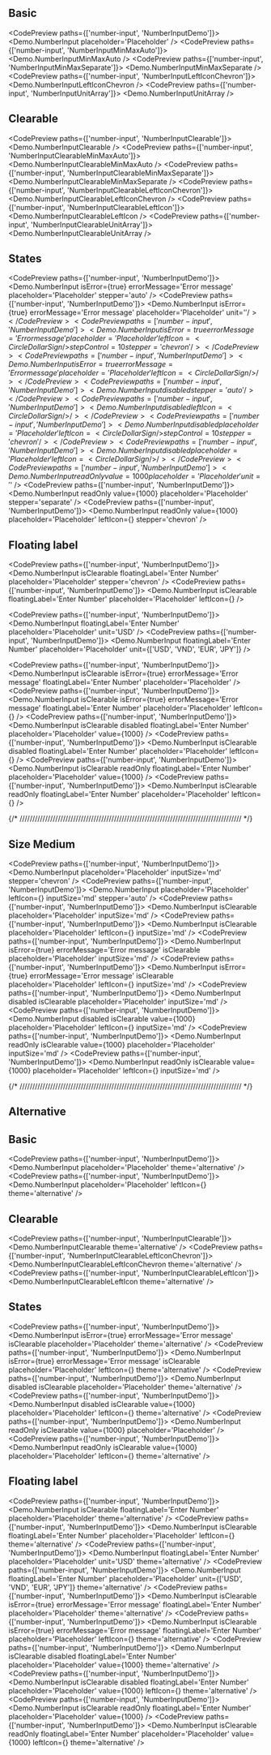 
## Basic

<CodePreview paths={['number-input', 'NumberInputDemo']}>
  <Demo.NumberInput placeholder='Placeholder' />
</CodePreview>
<CodePreview paths={['number-input', 'NumberInputMinMaxAuto']}>
  <Demo.NumberInputMinMaxAuto />
</CodePreview>
<CodePreview paths={['number-input', 'NumberInputMinMaxSeparate']}>
  <Demo.NumberInputMinMaxSeparate />
</CodePreview>
<CodePreview paths={['number-input', 'NumberInputLeftIconChevron']}>
  <Demo.NumberInputLeftIconChevron />
</CodePreview>
<CodePreview paths={['number-input', 'NumberInputUnitArray']}>
  <Demo.NumberInputUnitArray />
</CodePreview>

## Clearable

<CodePreview paths={['number-input', 'NumberInputClearable']}>
  <Demo.NumberInputClearable />
</CodePreview>
<CodePreview paths={['number-input', 'NumberInputClearableMinMaxAuto']}>
  <Demo.NumberInputClearableMinMaxAuto />
</CodePreview>
<CodePreview paths={['number-input', 'NumberInputClearableMinMaxSeparate']}>
  <Demo.NumberInputClearableMinMaxSeparate />
</CodePreview>
<CodePreview paths={['number-input', 'NumberInputClearableLeftIconChevron']}>
  <Demo.NumberInputClearableLeftIconChevron />
</CodePreview>
<CodePreview paths={['number-input', 'NumberInputClearableLeftIcon']}>
  <Demo.NumberInputClearableLeftIcon />
</CodePreview>
<CodePreview paths={['number-input', 'NumberInputClearableUnitArray']}>
  <Demo.NumberInputClearableUnitArray />
</CodePreview>

## States

<CodePreview paths={['number-input', 'NumberInputDemo']}>
  <Demo.NumberInput isError={true} errorMessage='Error message' placeholder='Placeholder' stepper='auto' />
</CodePreview>
<CodePreview paths={['number-input', 'NumberInputDemo']}>
  <Demo.NumberInput isError={true} errorMessage='Error message' placeholder='Placeholder' unit='$' />
</CodePreview>
<CodePreview paths={['number-input', 'NumberInputDemo']}>
  <Demo.NumberInput
    isError={true}
    errorMessage='Error message'
    placeholder='Placeholder'
    leftIcon={<CircleDollarSign />}
    stepControl={10}
    stepper='chevron'
  />
</CodePreview>
<CodePreview paths={['number-input', 'NumberInputDemo']}>
  <Demo.NumberInput
    isError={true}
    errorMessage='Error message'
    placeholder='Placeholder'
    leftIcon={<CircleDollarSign />}
  />
</CodePreview>
<CodePreview paths={['number-input', 'NumberInputDemo']}>
  <Demo.NumberInput disabled stepper='auto' />
</CodePreview>
<CodePreview paths={['number-input', 'NumberInputDemo']}>
  <Demo.NumberInput disabled leftIcon={<CircleDollarSign />} />
</CodePreview>
<CodePreview paths={['number-input', 'NumberInputDemo']}>
  <Demo.NumberInput
    disabled
    placeholder='Placeholder'
    leftIcon={<CircleDollarSign />}
    stepControl={10}
    stepper='chevron'
  />
</CodePreview>
<CodePreview paths={['number-input', 'NumberInputDemo']}>
  <Demo.NumberInput disabled placeholder='Placeholder' leftIcon={<CircleDollarSign />} />
</CodePreview>
<CodePreview paths={['number-input', 'NumberInputDemo']}>
  <Demo.NumberInput readOnly value={1000} placeholder='Placeholder' unit='$' />
</CodePreview>
<CodePreview paths={['number-input', 'NumberInputDemo']}>
  <Demo.NumberInput readOnly value={1000} placeholder='Placeholder' stepper='separate' />
</CodePreview>
<CodePreview paths={['number-input', 'NumberInputDemo']}>
  <Demo.NumberInput readOnly value={1000} placeholder='Placeholder' leftIcon={<CircleDollarSign />} stepper='chevron' />
</CodePreview>

## Floating label

<CodePreview paths={['number-input', 'NumberInputDemo']}>
  <Demo.NumberInput isClearable floatingLabel='Enter Number' placeholder='Placeholder' stepper='chevron' />
</CodePreview>
<CodePreview paths={['number-input', 'NumberInputDemo']}>
  <Demo.NumberInput
    isClearable
    floatingLabel='Enter Number'
    placeholder='Placeholder'
    leftIcon={<CircleDollarSign />}
  />
</CodePreview>

<CodePreview paths={['number-input', 'NumberInputDemo']}>
  <Demo.NumberInput floatingLabel='Enter Number' placeholder='Placeholder' unit='USD' />
</CodePreview>
<CodePreview paths={['number-input', 'NumberInputDemo']}>
  <Demo.NumberInput floatingLabel='Enter Number' placeholder='Placeholder' unit={['USD', 'VND', 'EUR', 'JPY']} />
</CodePreview>

<CodePreview paths={['number-input', 'NumberInputDemo']}>
  <Demo.NumberInput
    isClearable
    isError={true}
    errorMessage='Error message'
    floatingLabel='Enter Number'
    placeholder='Placeholder'
  />
</CodePreview>
<CodePreview paths={['number-input', 'NumberInputDemo']}>
  <Demo.NumberInput
    isClearable
    isError={true}
    errorMessage='Error message'
    floatingLabel='Enter Number'
    placeholder='Placeholder'
    leftIcon={<CircleDollarSign />}
  />
</CodePreview>
<CodePreview paths={['number-input', 'NumberInputDemo']}>
  <Demo.NumberInput isClearable disabled floatingLabel='Enter Number' placeholder='Placeholder' value={1000} />
</CodePreview>
<CodePreview paths={['number-input', 'NumberInputDemo']}>
  <Demo.NumberInput
    isClearable
    disabled
    floatingLabel='Enter Number'
    placeholder='Placeholder'
    leftIcon={<CircleDollarSign />}
  />
</CodePreview>
<CodePreview paths={['number-input', 'NumberInputDemo']}>
  <Demo.NumberInput isClearable readOnly floatingLabel='Enter Number' placeholder='Placeholder' value={1000} />
</CodePreview>
<CodePreview paths={['number-input', 'NumberInputDemo']}>
  <Demo.NumberInput
    isClearable
    readOnly
    floatingLabel='Enter Number'
    placeholder='Placeholder'
    leftIcon={<CircleDollarSign />}
  />
</CodePreview>

{/* /////////////////////////////////////////////////////////////////////////////////////// */}

## Size Medium

<CodePreview paths={['number-input', 'NumberInputDemo']}>
  <Demo.NumberInput placeholder='Placeholder' inputSize='md' stepper='chevron' />
</CodePreview>
<CodePreview paths={['number-input', 'NumberInputDemo']}>
  <Demo.NumberInput placeholder='Placeholder' leftIcon={<CircleDollarSign />} inputSize='md' stepper='auto' />
</CodePreview>
<CodePreview paths={['number-input', 'NumberInputDemo']}>
  <Demo.NumberInput isClearable placeholder='Placeholder' inputSize='md' />
</CodePreview>
<CodePreview paths={['number-input', 'NumberInputDemo']}>
  <Demo.NumberInput isClearable placeholder='Placeholder' leftIcon={<CircleDollarSign />} inputSize='md' />
</CodePreview>
<CodePreview paths={['number-input', 'NumberInputDemo']}>
  <Demo.NumberInput isError={true} errorMessage='Error message' isClearable placeholder='Placeholder' inputSize='md' />
</CodePreview>
<CodePreview paths={['number-input', 'NumberInputDemo']}>
  <Demo.NumberInput
    isError={true}
    errorMessage='Error message'
    isClearable
    placeholder='Placeholder'
    leftIcon={<CircleDollarSign />}
    inputSize='md'
  />
</CodePreview>
<CodePreview paths={['number-input', 'NumberInputDemo']}>
  <Demo.NumberInput disabled isClearable placeholder='Placeholder' inputSize='md' />
</CodePreview>
<CodePreview paths={['number-input', 'NumberInputDemo']}>
  <Demo.NumberInput
    disabled
    isClearable
    value={1000}
    placeholder='Placeholder'
    leftIcon={<CircleDollarSign />}
    inputSize='md'
  />
</CodePreview>
<CodePreview paths={['number-input', 'NumberInputDemo']}>
  <Demo.NumberInput readOnly isClearable value={1000} placeholder='Placeholder' inputSize='md' />
</CodePreview>
<CodePreview paths={['number-input', 'NumberInputDemo']}>
  <Demo.NumberInput
    readOnly
    isClearable
    value={1000}
    placeholder='Placeholder'
    leftIcon={<CircleDollarSign />}
    inputSize='md'
  />
</CodePreview>

{/* /////////////////////////////////////////////////////////////////////////////////////// */}

## Alternative

<div className="bg-[var(--background-alternative)] p-4 rounded-md flex flex-col gap-4">

## Basic

<CodePreview paths={['number-input', 'NumberInputDemo']}>
  <Demo.NumberInput placeholder='Placeholder' theme='alternative' />
</CodePreview>
<CodePreview paths={['number-input', 'NumberInputDemo']}>
  <Demo.NumberInput placeholder='Placeholder' leftIcon={<CircleDollarSign />} theme='alternative' />
</CodePreview>

## Clearable

<CodePreview paths={['number-input', 'NumberInputClearable']}>
  <Demo.NumberInputClearable theme='alternative' />
</CodePreview>
<CodePreview paths={['number-input', 'NumberInputClearableLeftIconChevron']}>
  <Demo.NumberInputClearableLeftIconChevron theme='alternative' />
</CodePreview>
<CodePreview paths={['number-input', 'NumberInputClearableLeftIcon']}>
  <Demo.NumberInputClearableLeftIcon theme='alternative' />
</CodePreview>

## States

<CodePreview paths={['number-input', 'NumberInputDemo']}>
  <Demo.NumberInput
    isError={true}
    errorMessage='Error message'
    isClearable
    placeholder='Placeholder'
    theme='alternative'
  />
</CodePreview>
<CodePreview paths={['number-input', 'NumberInputDemo']}>
  <Demo.NumberInput
    isError={true}
    errorMessage='Error message'
    isClearable
    placeholder='Placeholder'
    leftIcon={<CircleDollarSign />}
    theme='alternative'
  />
</CodePreview>
<CodePreview paths={['number-input', 'NumberInputDemo']}>
  <Demo.NumberInput disabled isClearable placeholder='Placeholder' theme='alternative' />
</CodePreview>
<CodePreview paths={['number-input', 'NumberInputDemo']}>
  <Demo.NumberInput
    disabled
    isClearable
    value={1000}
    placeholder='Placeholder'
    leftIcon={<CircleDollarSign />}
    theme='alternative'
  />
</CodePreview>
<CodePreview paths={['number-input', 'NumberInputDemo']}>
  <Demo.NumberInput readOnly isClearable value={1000} placeholder='Placeholder' />
</CodePreview>
<CodePreview paths={['number-input', 'NumberInputDemo']}>
  <Demo.NumberInput
    readOnly
    isClearable
    value={1000}
    placeholder='Placeholder'
    leftIcon={<CircleDollarSign />}
    theme='alternative'
  />
</CodePreview>

## Floating label

<CodePreview paths={['number-input', 'NumberInputDemo']}>
  <Demo.NumberInput isClearable floatingLabel='Enter Number' placeholder='Placeholder' theme='alternative' />
</CodePreview>
<CodePreview paths={['number-input', 'NumberInputDemo']}>
  <Demo.NumberInput
    isClearable
    floatingLabel='Enter Number'
    placeholder='Placeholder'
    leftIcon={<CircleDollarSign />}
    theme='alternative'
  />
</CodePreview>
<CodePreview paths={['number-input', 'NumberInputDemo']}>
  <Demo.NumberInput floatingLabel='Enter Number' placeholder='Placeholder' unit='USD' theme='alternative' />
</CodePreview>
<CodePreview paths={['number-input', 'NumberInputDemo']}>
  <Demo.NumberInput
    floatingLabel='Enter Number'
    placeholder='Placeholder'
    unit={['USD', 'VND', 'EUR', 'JPY']}
    theme='alternative'
  />
</CodePreview>
<CodePreview paths={['number-input', 'NumberInputDemo']}>
  <Demo.NumberInput
    isClearable
    isError={true}
    errorMessage='Error message'
    floatingLabel='Enter Number'
    placeholder='Placeholder'
    theme='alternative'
  />
</CodePreview>
<CodePreview paths={['number-input', 'NumberInputDemo']}>
  <Demo.NumberInput
    isClearable
    isError={true}
    errorMessage='Error message'
    floatingLabel='Enter Number'
    placeholder='Placeholder'
    leftIcon={<CircleDollarSign />}
    theme='alternative'
  />
</CodePreview>
<CodePreview paths={['number-input', 'NumberInputDemo']}>
  <Demo.NumberInput
    isClearable
    disabled
    floatingLabel='Enter Number'
    placeholder='Placeholder'
    value={1000}
    theme='alternative'
  />
</CodePreview>
<CodePreview paths={['number-input', 'NumberInputDemo']}>
  <Demo.NumberInput
    isClearable
    disabled
    floatingLabel='Enter Number'
    placeholder='Placeholder'
    value={1000}
    leftIcon={<CircleDollarSign />}
    theme='alternative'
  />
</CodePreview>
<CodePreview paths={['number-input', 'NumberInputDemo']}>
  <Demo.NumberInput isClearable readOnly floatingLabel='Enter Number' placeholder='Placeholder' value={1000} />
</CodePreview>
<CodePreview paths={['number-input', 'NumberInputDemo']}>
  <Demo.NumberInput
    isClearable
    readOnly
    floatingLabel='Enter Number'
    placeholder='Placeholder'
    value={1000}
    leftIcon={<CircleDollarSign />}
    theme='alternative'
  />
</CodePreview>

</div>
